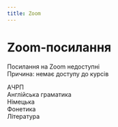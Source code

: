 ```yaml
---
title: Zoom
---
```



# Zoom-посилання

<Callout type="error">Посилання на Zoom недоступні \
Причина: немає доступу до курсів</Callout>

АЧРП \
Англійська граматика \
Німецька \
Фонетика \
Література
